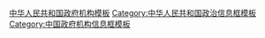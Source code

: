 [[Category:中华人民共和国政府机构模板|]]
[[Category:中华人民共和国政治信息框模板|Category:中华人民共和国政治信息框模板]]
[[Category:中国政府机构信息框模板|Category:中国政府机构信息框模板]]
